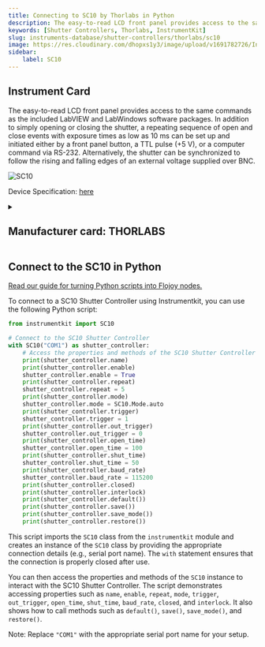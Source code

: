 ```yaml
---
title: Connecting to SC10 by Thorlabs in Python
description: The easy-to-read LCD front panel provides access to the same commands as the included LabVIEW and LabWindows software packages. In addition to simply opening or closing the shutter, a repeating sequence of open and close events with exposure times as low as 10 ms can be set up and initiated either by a front panel button, a TTL pulse (+5 V), or a computer command via RS-232. Alternatively, the shutter can be synchronized to follow the rising and falling edges of an external voltage supplied over BNC.
keywords: [Shutter Controllers, Thorlabs, InstrumentKit] 
slug: instruments-database/shutter-controllers/thorlabs/sc10 
image: https://res.cloudinary.com/dhopxs1y3/image/upload/v1691782726/Instruments/Shutter%20Controller/SC10/SC10.jpg
sidebar:
    label: SC10 
---
```



## Instrument Card

The easy-to-read LCD front panel provides access to the same commands as the included LabVIEW and LabWindows software packages. In addition to simply opening or closing the shutter, a repeating sequence of open and close events with exposure times as low as 10 ms can be set up and initiated either by a front panel button, a TTL pulse (+5 V), or a computer command via RS-232. Alternatively, the shutter can be synchronized to follow the rising and falling edges of an external voltage supplied over BNC.



![SC10](https://res.cloudinary.com/dhopxs1y3/image/upload/v1691782726/Instruments/Shutter%20Controller/SC10/SC10.jpg)

Device Specification: [here](https://www.thorlabs.com/_sd.cfm?fileName=8654-D02.pdf&partNumber=SC10)

<details style={{ marginTop: "15px"}}>
<summary><h2 style={{display:'inline'}}>Manufacturer card: THORLABS</h2></summary>

![THORLABS](https://res.cloudinary.com/dhopxs1y3/image/upload/v1692126009/Instruments/Vendor%20Logos/Thorlabs.png)

Thorlabs, Inc. is an American privately held optical equipment company headquartered in Newton, New Jersey. The company was founded in 1989 by Alex Cable, who serves as its current president and CEO. As of 2018, Thorlabs has annual sales of approximately $500 million.

- Headquarters: USA
- Yearly Revenue (millions, USD): 550
- Vendor Website: [here](https://www.thorlabs.com/)

</details>


<FeaturedInstrumentVideo category="SHUTTER_CONTROLLERS" />

## Connect to the SC10 in Python

[Read our guide for turning Python scripts into Flojoy nodes.](https://docs.flojoy.ai/contribution/blocks/custom-flojoy-block/)



<Tabs>
<TabItem value="Flojoy" label="Flojoy" className="flojoy-instrument-tabs">

<SectionsCard category="SHUTTER_CONTROLLERS" manufacturer="Thorlabs"></SectionsCard>

</TabItem>
<TabItem value="InstrumentKit" label="InstrumentKit">

To connect to a SC10 Shutter Controller using Instrumentkit, you can use the following Python script:

```python
from instrumentkit import SC10

# Connect to the SC10 Shutter Controller
with SC10("COM1") as shutter_controller:
    # Access the properties and methods of the SC10 Shutter Controller
    print(shutter_controller.name)
    print(shutter_controller.enable)
    shutter_controller.enable = True
    print(shutter_controller.repeat)
    shutter_controller.repeat = 5
    print(shutter_controller.mode)
    shutter_controller.mode = SC10.Mode.auto
    print(shutter_controller.trigger)
    shutter_controller.trigger = 1
    print(shutter_controller.out_trigger)
    shutter_controller.out_trigger = 0
    print(shutter_controller.open_time)
    shutter_controller.open_time = 100
    print(shutter_controller.shut_time)
    shutter_controller.shut_time = 50
    print(shutter_controller.baud_rate)
    shutter_controller.baud_rate = 115200
    print(shutter_controller.closed)
    print(shutter_controller.interlock)
    print(shutter_controller.default())
    print(shutter_controller.save())
    print(shutter_controller.save_mode())
    print(shutter_controller.restore())
```

This script imports the `SC10` class from the `instrumentkit` module and creates an instance of the `SC10` class by providing the appropriate connection details (e.g., serial port name). The `with` statement ensures that the connection is properly closed after use.

You can then access the properties and methods of the `SC10` instance to interact with the SC10 Shutter Controller. The script demonstrates accessing properties such as `name`, `enable`, `repeat`, `mode`, `trigger`, `out_trigger`, `open_time`, `shut_time`, `baud_rate`, `closed`, and `interlock`. It also shows how to call methods such as `default()`, `save()`, `save_mode()`, and `restore()`.

Note: Replace `"COM1"` with the appropriate serial port name for your setup.

</TabItem>
</Tabs>
